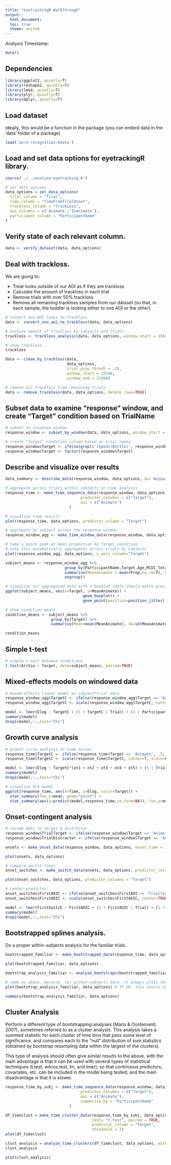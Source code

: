 ```yaml
---
title: "eyetrackingR Walkthrough"
output:
  html_document:
  toc: true
  theme: united
---
```

  
Analysis Timestamp:
```r
date()
```

## Dependencies

```r
library(ggplot2, quietly=T)
library(reshape2, quietly=T)
library(lme4, quietly=T)
library(plyr, quietly=T)
library(dplyr, quietly=T)
```

## Load dataset

Ideally, this would be a function in the package (you can embed data in the 'data' folder of a package)

```r
load('word-recognition.Rdata')
```

## Load and set data options for **eyetrackingR** library.

```r
source('./../analyze-eyetracking.R')

# set data options
data_options = set_data_options( 
  trial_column = "Trial",
  time_column = "TimeFromTrialOnset",
  trackloss_column = "TrackLoss",
  aoi_columns = c('Animate','Inanimate'),
  participant_column = "ParticipantName"
)
```

## Verify state of each relevant column.

```r
data <- verify_dataset(data, data_options)
```

## Deal with trackloss.

We are going to:

* Treat looks outside of our AOI as if they are trackloss
* Calculate the amount of trackloss in each trial
* Remove trials with over 50% trackloss
* Remove all remaining trackloss samples from our dataset (so that, in each sample, the toddler is looking either to one AOI or the other)

```r
# convert non-AOI looks to trackloss
data <- convert_non_aoi_to_trackloss(data, data_options)

# analyze amount of trackloss by subjects and trials
trackloss <- trackloss_analysis(data, data_options, window_start = 15500, window_end = 21000)

# show trackloss
trackloss

data <- clean_by_trackloss(data,
                           data_options, 
                           trial_prop_thresh = .25,
                           window_start = 15500,
                           window_end = 21000)

# remove all trackloss from remaining trials
data <- remove_trackloss(data, data_options, delete_rows=TRUE)
```

## Subset data to examine "response" window, and create "Target" condition based on TrialName

```r
# subset to response window
response_window <- subset_by_window(data, data_options, window_start = 15500, window_end = 21000)

# create "Target" condition column based on trial names
response_window$Target <- ifelse(grepl('(Spoon|Bottle)', response_window$Trial), 'Inanimate', 'Animate')
response_window$Target <- factor(response_window$Target)
```

## Describe and visualize over results

```r
data_summary <- describe_data(response_window, data_options, dv='Animate', factors=c('ParticipantName','Target'))

# aggregate across trials within subjects in time analysis
response_time <- make_time_sequence_data(response_window, data_options, time_bin_size = 100, 
                                 predictor_columns = c("Target"),
                                 aoi = c("Animate")
                            )

# visualize time results
plot(response_time, data_options, predictor_column = "Target")

# aggregate by subject across the response window
response_window_agg <- make_time_window_data(response_window, data_options, aoi='Animate', predictor_columns=c('Target','Age','MCDI_Total'))

# take a quick peek at mean proportion by Target condition
# note this automatically aggregates across trials by subjects
plot(response_window_agg, data_options, x_axis_column="Target")

subject_means <- response_window_agg %>%
                          group_by(ParticipantName,Target,Age,MCDI_Total) %>%
                          summarise(MeanAnimate = mean(Prop,na.rm=T), N=length(Prop), ArcSin = asin(sqrt(MeanAnimate))) %>%
                          ungroup()

# visualize our aggregated data with a boxplot (data should match previous plot)
ggplot(subject_means, aes(x=Target, y=MeanAnimate)) +
                                  geom_boxplot() +
                                  geom_point(position=position_jitter(.1))

# show condition means
condition_means <- subject_means %>%
                    group_by(Target) %>%
                    summarise(Mean=mean(MeanAnimate), SD=sd(MeanAnimate), N=length(MeanAnimate))

condition_means
```

## Simple t-test

```r
# simple t-test between conditions
t.test(ArcSin ~ Target, data=subject_means, paired=TRUE)
```

## Mixed-effects models on windowed data

```r
# mixed-effects linear model on subject*trial data
response_window_agg$TargetC <- ifelse(response_window_agg$Target == 'Animate', .5, -.5)
response_window_agg$TargetC <- scale(response_window_agg$TargetC, center=T, scale=F)

model <- lmer(Elog ~ TargetC + (1 + TargetC | Trial) + (1 | ParticipantName), data = response_window_agg, REML = F)
summary(model)
drop1(model,~.,test="Chi")
```

## Growth curve analysis

```r
# growth curve analysis on time series
response_time$TargetC <- ifelse(response_time$Target == 'Animate', .5, -.5)
response_time$TargetC <- scale(response_time$TargetC, center=T, scale=F)

model <- lmer(Elog ~ TargetC*(ot1 + ot2 + ot3 + ot4 + ot5) + (1 | Trial) + (1 | ParticipantName), data = response_time, REML = F)
summary(model)
drop1(model,~.,test="Chi")

# visualize GCA model
ggplot(response_time, aes(x=Time, y=Elog, color=Target)) +
  stat_summary(fun.y=mean, geom="point") +
  stat_summary(aes(y=predict(model,response_time,re.form=NA)), fun.y=mean, geom="line", linetype='solid', size=2)
```

## Onset-contingent analysis

```r
# recode AOIs to target & distractor
response_window$TrialTarget <- ifelse(response_window$Target == 'Animate', response_window$Animate, response_window$Inanimate)
response_window$TrialDistractor <- ifelse(response_window$Target == 'Animate', response_window$Inanimate, response_window$Animate)

onsets <- make_onset_data(response_window, data_options, onset_time = 15500, fixation_window_length = 100, target_aoi='TrialTarget')

plot(onsets, data_options)

# compare switch times
onset_switches <- make_switch_data(onsets, data_options, predictor_columns = "Target")

plot(onset_switches, data_options, predictor_columns = "Target") 

# center predictor:
onset_switches$FirstAOIC <- ifelse(onset_switches$FirstAOI == 'TrialTarget', .5, -.5)
onset_switches$FirstAOIC <- scale(onset_switches$FirstAOIC, center=TRUE, scale=FALSE)

model <- lmer(FirstSwitch ~ FirstAOIC + (1 + FirstAOIC | Trial) + (1 + FirstAOIC | ParticipantName), data=onset_switches, REML=F)
summary(model)
drop1(model,~.,test="Chi")
```

## Bootstrapped splines analysis.

Do a proper within-subjects analysis for the familiar trials.

```r
bootstrapped_familiar <- make_bootstrapped_data(response_time, data_options, predictor_column = 'Target', within_subj = TRUE, samples = 1000, resolution = 100, alpha = .05, smoother = 'smooth.spline') 

plot(bootstrapped_familiar, data_options)

bootstrap_analysis_familiar <- analyze_bootstraps(bootstrapped_familiar, data_options)

# same as above, because, for within-subjects data, it always plots the difference score estimates
plot(bootstrap_analysis_familiar, data_options) # TO DO: this should tell you in which direction the difference was taken

summary(bootstrap_analysis_familiar, data_options)
```


## Cluster Analysis

Perform a different type of bootstrapping analyses (Maris & Oostenveld, 2007), sometimes referred to as a cluster analysis. This analysis takes a summed statistic for each cluster of time bins that pass some level of significance, and compares each to the "null" distribution of sum statistics (obtained by bootstrap resampling data within the largest of the clusters).

This type of analysis should often give similar results to the above, with the main advantage is that it can be used with several types of statistical techniques (t.test, wilcox.test, lm, and lmer), so that continuous predictors, covariates, etc. can be included in the model being tested; and the main disadvantage is that it is slower.

```r
response_time_by_subj <- make_time_sequence_data(response_window, data_options, time_bin_size = 100, 
                                 predictor_columns = c("Target"),
                                 aoi = c("Animate"), 
                                 summarize_by = "ParticipantName"
                            )

df_timeclust = make_time_cluster_data(response_time_by_subj, data_options, 
                                      test= "t.test", paired = TRUE,
                                      predictor_column = "Target", 
                                      threshold = 2)
plot(df_timeclust) 

clust_analysis = analyze_time_clusters(df_timeclust, data_options, within_subj = TRUE, paired=TRUE)
clust_analysis

plot(clust_analysis) 
```





